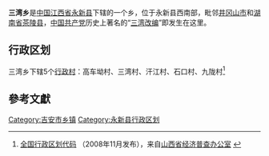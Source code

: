 {{中国乡级行政区
| 行政区全称 = 三湾乡
| 景观照片文件名 = 
| 景观照片描述 = 
| 汉语拼音 = 
| 通用拼音 = 
| 注音符號 = 
| 上级行政区 = [[江西省|江西省]][[永新县|永新县]]
| 行政区类别 = [[乡|乡]]
| 行政区划代码 = 360830205
| 地理坐标 = {{coord|26.8405|N|113.972|E|display=inline,title|scale:80000_region:CN}}
| 总面积 = 242[[平方公里|平方公里]]
| 户籍人口 = 5009人
| 户籍人口年份 = 2004年
| 常住人口 = 
| 人口密度 = 
| 常住人口年份 = 
| 领导人职务1 =
| 领导人姓名1 =
| 领导人职务2 = 
| 领导人姓名2 = 
| 行政区划 = 5个[[村委会|村委会]]
| 官方网站 = 
| 政府驻地 = 
| 邮政编码 = 343418
| 毗邻行政区 = [[高溪乡|高溪乡]]、[[沙市镇|沙市镇]]、[[澧田镇|澧田镇]]、[[龙源口镇|龙源口镇]]；[[井冈山市|井冈山市]][[古城镇_(井冈山市)|古城镇]]、[[坳里乡|坳里乡]]、[[东上乡|东上乡]]；[[湖南省|湖南省]][[茶陵县|茶陵县]]
| 位置图文件名 = 
| 位置图描述 = 
}}

'''三湾乡'''是[[中国|中国]][[江西省|江西省]][[永新县|永新县]]下辖的一个乡，位于永新县西南部，毗邻[[井冈山市|井冈山市]]和[[湖南省|湖南省]][[茶陵县|茶陵县]]，[[中国共产党|中国共产党]]历史上著名的“[[三湾改编|三湾改编]]”即发生在这里。

== 行政区划 ==

三湾乡下辖5个[[行政村|行政村]]：高车坳村、三湾村、汗江村、石口村、九陇村<ref>[http://www.sxjjpc.gov.cn/wjtz/200811070062_1_0.rar 全国行政区划代码] {{Wayback|url=http://www.sxjjpc.gov.cn/wjtz/200811070062_1_0.rar |date=20110707041746 }}（2008年11月发布），来自[http://www.sxjjpc.gov.cn/wjtz/200811070062.htm 山西省经济普查办公室] {{Wayback|url=http://www.sxjjpc.gov.cn/wjtz/200811070062.htm |date=20110707041839 }}</ref>

== 參考文獻 ==
<div class="references-small">
<references />
</div>

{{永新县行政区划}}
{{江西行政区划小作品}}

[[Category:吉安市乡镇|Category:吉安市乡镇]]
[[Category:永新县行政区划|Category:永新县行政区划]]